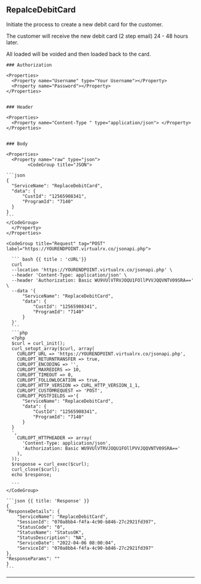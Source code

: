 ## RepalceDebitCard

Initiate the process to create a new debit card for the customer.

The customer will receive the new debit card (2 step email) 24 - 48 hours later.

All loaded will be voided and then loaded back to the card.


<Row>
  <Col>

    ### Authorization

    <Properties>
      <Property name="Username" type="Your Username"></Property>
      <Property name="Password"></Property>
    </Properties>


    ### Header

    <Properties>
      <Property name="Content-Type " type="application/json"> </Property>
    </Properties>

    
    ### Body

    <Properties>
      <Property name="raw" type="json">
            <CodeGroup title="JSON">

    ```json
    {
      "ServiceName": "ReplaceDebitCard",
      "data": {
          "CustId": "12565908341",
          "ProgramId": "7140"
      }
    }
    ```
    </CodeGroup>
      </Property>
    </Properties>

    

  </Col>
  <Col sticky>

    <CodeGroup title="Request" tag="POST" label="https://YOURENDPOINT.virtualrx.co/jsonapi.php">

      ``` bash {{ title : 'cURL'}}
      curl
      --location 'https://YOURENDPOINT.virtualrx.co/jsonapi.php' \
      --header 'Content-Type: application/json' \
      --header 'Authorization: Basic WU9VUlVTRVJOQU1FOllPVVJQQVNTV09SRA==' \
      --data '{
          "ServiceName": "ReplaceDebitCard",
          "data": {
              "CustId": "12565908341",
              "ProgramId": "7140"
          }
      }'
      ```
      ```php
      <?php
      $curl = curl_init();
      curl_setopt_array($curl, array(
        CURLOPT_URL => 'https://YOURENDPOINT.virtualrx.co/jsonapi.php',
        CURLOPT_RETURNTRANSFER => true,
        CURLOPT_ENCODING => '',
        CURLOPT_MAXREDIRS => 10,
        CURLOPT_TIMEOUT => 0,
        CURLOPT_FOLLOWLOCATION => true,
        CURLOPT_HTTP_VERSION => CURL_HTTP_VERSION_1_1,
        CURLOPT_CUSTOMREQUEST => 'POST',
        CURLOPT_POSTFIELDS =>'{
          "ServiceName": "ReplaceDebitCard",
          "data": {
              "CustId": "12565908341",
              "ProgramId": "7140"
          }
      }
      ',
        CURLOPT_HTTPHEADER => array(
          'Content-Type: application/json',
          'Authorization: Basic WU9VUlVTRVJOQU1FOllPVVJQQVNTV09SRA=='
        ),
      ));
      $response = curl_exec($curl);
      curl_close($curl);
      echo $response;

      ```
    </CodeGroup>

    ```json {{ title: 'Response' }}
    {
    "ResponseDetails": {
        "ServiceName": "ReplaceDebitCard",
        "SessionId": "070a8bb4-f4fa-4c90-b846-27c2921fd397",
        "StatusCode": "0",
        "StatusName": "StatusOK",
        "StatusDescription": "NA",
        "ServiceDate": "2022-04-06 08:00:04",
        "ServiceId": "070a8bb4-f4fa-4c90-b846-27c2921fd397"
    },
    "ResponseParams": ""
    }
    ```

  </Col>
</Row>

---
